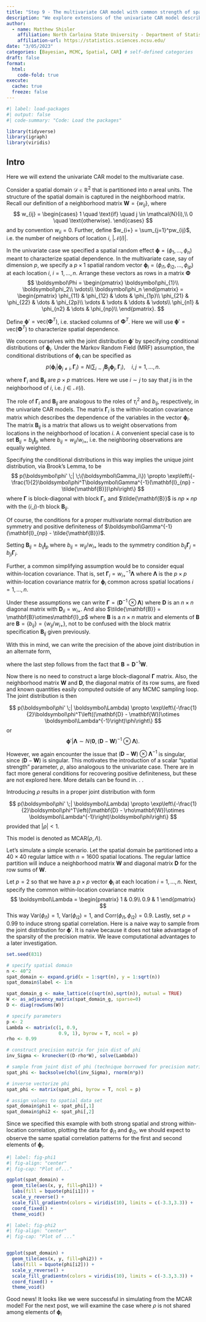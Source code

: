 ```yaml
---
title: "Step 9 - The multivariate CAR model with common strength of spatial correlation"
description: "We explore extensions of the univariate CAR model described in Hierarchical Modeling and Analysis for Spatial data."
author:
  - name: Matthew Shisler
    affiliation: North Carloina State University - Department of Statistics
    affiliation-url: https://statistics.sciences.ncsu.edu/ 
date: "3/05/2023"
categories: [Bayesian, MCMC, Spatial, CAR] # self-defined categories
draft: false 
format:
  html: 
    code-fold: true
execute: 
  cache: true
  freeze: false
---
```



```r
#| label: load-packages
#| output: false
#| code-summary: "Code: Load the packages"

library(tidyverse)
library(igraph)
library(viridis)
```

## Intro

Here we will extend the univariate CAR model to the multivariate case. 

Consider a spatial domain $\mathcal{D} \in \mathbb{R}^2$ that is partitioned into $n$ areal units. The structure of the spatial domain is captured in the neighborhood matrix. Recall our definition of a neighborhood matrix $\mathbf{W} = \{w_{ij}\}$, where
$$
w_{ij} = 
\begin{cases}
1 \quad \text{if} \quad j \in \mathcal{N}(i),\\
0 \quad \text{otherwise}.
\end{cases}
$$
and by convention $w_{ii}=0$. Further, define $w_{i+} = \sum_{j=1}^pw_{ij}$, i.e. the number of neighbors of location $i$, $|\mathcal{N}(i)|$.

In the univariate case we specified a spatial random effect $\boldsymbol\phi = (\phi_1,\dots,\phi_n)$ meant to characterize spatial dependence. In the multivariate case, say of dimension $p$, we specify a $p \times 1$ spatial random vector $\boldsymbol\phi_i = (\phi_{i1}, \phi_{i2},\dots, \phi_{ip})$ at each location $i$, $i = 1,\dots,n$. Arrange these vectors as rows in a matrix $\boldsymbol\Phi$
$$
\boldsymbol\Phi = 
\begin{pmatrix}
\boldsymbol\phi_{1}\\
\boldsymbol\phi_2\\
\vdots\\
\boldsymbol\phi_n
\end{pmatrix}
=
\begin{pmatrix}
\phi_{11} & \phi_{12} & \dots & \phi_{1p}\\
\phi_{21} & \phi_{22} & \dots & \phi_{2p}\\
\vdots & \vdots & \ddots & \vdots\\
\phi_{n1} & \phi_{n2} & \dots & \phi_{np}\\
\end{pmatrix}.
$$

Define $\boldsymbol\phi' = \text{vec}(\boldsymbol\Phi^T)$, i.e. stacked columns of $\boldsymbol\Phi^T$. Here we will use $\boldsymbol\phi' = \text{vec}(\boldsymbol\Phi^T)$ to characterize spatial dependence.

We concern ourselves with the joint distribution $\boldsymbol\phi'$ by specifying conditional distributions of $\boldsymbol\phi_i$.
Under the Markov Random Field (MRF) assumption, the conditional distributions of $\boldsymbol\phi_i$ can be specified as
$$
p(\boldsymbol\phi_i|\boldsymbol\phi_{j\ne i}, \boldsymbol\Gamma_i) = N\left(\sum_{i \sim j} \mathbf{B}_{ij}\boldsymbol\phi_j, \boldsymbol\Gamma_i\right), \quad i,j = 1,\dots,n.
$$

where $\boldsymbol\Gamma_i$ and $\mathbf{B}_{ij}$ are $p \times p$ matrices. Here we use $i \sim j$ to say that $j$ is in the neighborhood of $i$, i.e. $j \in \mathcal{N}(i)$.

The role of $\boldsymbol\Gamma_i$ and $\mathbf{B}_{ij}$ are analogous to the roles of $\tau_i^2$ and $b_{ij}$, respectively, in the univariate CAR models. The matrix $\boldsymbol\Gamma_i$ is the within-location covariance matrix which describes the dependence of the variables in the vector $\boldsymbol\phi_i$. The matrix $\mathbf{B}_{ij}$ is a matrix that allows us to weight observations from locations in the neighborhood of location $i$. A convenient special case is to set $\mathbf{B}_{ij} = b_{ij}\mathbf{I}_p$ where $b_{ij} = w_{ij}/w_{i+}$, i.e. the neighboring observations are equally weighted.

Specifying the conditional distributions in this way implies the unique joint distribution, via Brook's Lemma, to be
$$
p(\boldsymbol\phi' \;| \;\{\boldsymbol\Gamma_i\}) \propto \exp\left\{-\frac{1}{2}\boldsymbol\phi^T\boldsymbol\Gamma^{-1}(\mathbf{I}_{np} - \tilde{\mathbf{B}})\phi\right\}
$$
where $\boldsymbol\Gamma$ is block-diagonal with block $\boldsymbol\Gamma_i$, and $\tilde{\mathbf{B}}$ is $np \times np$ with the $(i,j)$-th block $\mathbf{B}_{ij}$.

Of course, the conditions for a proper multivariate normal distribution are symmetry and positive definiteness of $\boldsymbol\Gamma^{-1}(\mathbf{I}_{np} - \tilde{\mathbf{B}})$. 

Setting $\mathbf{B}_{ij} = b_{ij}\mathbf{I}_p$ where $b_{ij} = w_{ij}/w_{i+}$ leads to the symmetry condition $b_{ij}\boldsymbol\Gamma_j = b_{ji}\boldsymbol\Gamma_i$. 

Further, a common simplifying assumption would be to consider equal within-location covariance. That is, set $\boldsymbol\Gamma_i = w_{i+}^{-1}\boldsymbol\Lambda$ where $\boldsymbol\Lambda$ is the $p \times p$ within-location covariance matrix for $\boldsymbol\phi_i$ common across spatial locations $i=1,\dots,n$.

Under these assumptions we can write $\boldsymbol\Gamma = (\mathbf{D}^{-1}\otimes\boldsymbol\Lambda)$ where $\mathbf{D}$ is an $n \times n$ diagonal matrix with $\mathbf{D}_{ii} = w_{i+}$. And also $\tilde{\mathbf{B}} = \mathbf{B}\otimes\mathbf{I}_p$ where $\mathbf{B}$ is a $n \times n$ matrix and elements of $\mathbf{B}$ are $\mathbf{B} = \{b_{ij}\} = \{w_{ij}/w_{i+}\}$, not to be confused with the block matrix specification $\mathbf{B}_{ij}$ given previously. 

With this in mind, we can write the precision of the above joint distribution in an alternate form,

\begin{align*}

\Gamma^{-1}(\mathbf{I}_{np} - \tilde{\mathbf{B}}) &= (\mathbf{D}^{-1} \otimes \boldsymbol\Lambda)^{-1}(\mathbf{I}_{np} - \mathbf{B}\otimes \mathbf{I}_p)\\
&= (\mathbf{D} \otimes \boldsymbol\Lambda^{-1})(\mathbf{I}_{np} - \mathbf{B}\otimes \mathbf{I}_p) & \text{Kronecker Prod - Inverse}\\
&= (\mathbf{D} \otimes \boldsymbol\Lambda^{-1}) - (\mathbf{D} \otimes \boldsymbol\Lambda^{-1})( \mathbf{B}\otimes \mathbf{I}_p) & \text{(Matrix Mult - distributive wrt matrix addition)}\\
&= (\mathbf{D} \otimes \boldsymbol\Lambda^{-1}) - (\mathbf{D}\mathbf{B}) \otimes (\boldsymbol\Lambda^{-1}\mathbf{I}_p) & \text{(Kronecker Prod - mixed-product property)}\\
&= (\mathbf{D} - \mathbf{D}\mathbf{B})\otimes\boldsymbol\Lambda^{-1} & \text{(Kronecker Prod - distributive wrt matrix addition)}\\
&= (\mathbf{D} - \mathbf{W}) \otimes \boldsymbol\Lambda^{-1}
\end{align*}

where the last step follows from the fact that $\mathbf{B} = \mathbf{D}^{-1}\mathbf{W}$. 

Now there is no need to construct a large block-diagonal $\boldsymbol\Gamma$ matrix. Also, the neighborhood matrix $\mathbf{W}$ and $\mathbf{D}$, the diagonal matrix of its row sums, are fixed and known quantities easily computed outside of any MCMC sampling loop. The joint distribution is then

$$
p(\boldsymbol\phi' \;| \boldsymbol\Lambda) \propto \exp\left\{-\frac{1}{2}\boldsymbol\phi^T\left((\mathbf{D} - \mathbf{W})\otimes \boldsymbol\Lambda^{-1}\right)\phi\right\}
$$
or 
$$
\boldsymbol\phi'|\boldsymbol\Lambda \sim N\left(\boldsymbol 0, (\mathbf{D} - \mathbf{W})^{-1} \otimes \boldsymbol\Lambda\right).
$$

However, we again encounter the issue that $(\mathbf{D} - \mathbf{W}) \otimes \boldsymbol\Lambda^{-1}$ is singular, since $(\mathbf{D} - \mathbf{W})$ is singular. This motivates the introduction of a scalar "spatial strength" parameter, $\rho$, also analogous to the univariate case. There are in fact more general conditions for recovering positive definiteness, but these are not explored here. More details can be found in. . .

Introducing $\rho$ results in a proper joint distribution with form

$$
p(\boldsymbol\phi' \;| \boldsymbol\Lambda) \propto \exp\left\{-\frac{1}{2}\boldsymbol\phi^T\left((\mathbf{D} - \rho\mathbf{W})\otimes \boldsymbol\Lambda^{-1}\right)\boldsymbol\phi\right\}
$$
provided that $|\rho|<1$.

This model is denoted as $\text{MCAR}(\rho,\Lambda)$.

Let's simulate a simple scenario. Let the spatial domain be partitioned into a $40 \times 40$ regular lattice with $n = 1600$ spatial locations. The regular lattice partition will induce a neighborhood matrix $\mathbf{W}$ and diagonal matrix $\mathbf{D}$ for the row sums of $\mathbf{W}$. 

Let $p = 2$ so that we have a $p \times p$ vector $\boldsymbol\phi_i$ at each location $i = 1,\dots,n$. Next, specify the common within-location covariance matrix 
$$
\boldsymbol\Lambda =
\begin{pmatrix}
1 & 0.9\\
0.9 & 1 
\end{pmatrix}
$$
This way $\text{Var}(\phi_{i1}) = 1$, $\text{Var}(\phi_{i2}) = 1$, and $\text{Corr}(\phi_{i1}, \phi_{i2}) = 0.9$. Lastly, set $\rho = 0.99$ to induce strong spatial correlation. Here is a naive way to sample from the joint distribution for $\boldsymbol\phi'$. It is naive because it does not take advantage of the sparsity of the precision matrix. We leave computational advantages to a later investigation.

```r
set.seed(831)

# specify spatial domain
n <- 40^2
spat_domain <- expand.grid(x = 1:sqrt(n), y = 1:sqrt(n))
spat_domain$label <- 1:n

spat_domain_g <- make_lattice(c(sqrt(n),sqrt(n)), mutual = TRUE)
W <- as_adjacency_matrix(spat_domain_g, sparse=0)
D <- diag(rowSums(W))

# specify parameters
p <- 2
Lambda <- matrix(c(1, 0.9,
                   0.9, 1), byrow = T, ncol = p)
rho <- 0.99

# construct precision matrix for join dist of phi
inv_Sigma <- kronecker((D-rho*W), solve(Lambda))

# sample from joint dist of phi (technique borrowed for precision matrices)
spat_phi <- backsolve(chol(inv_Sigma), rnorm(n*p))

# inverse vectorize phi  
spat_phi <- matrix(spat_phi, byrow = T, ncol = p)

# assign values to spatial data set
spat_domain$phi1 <- spat_phi[,1]
spat_domain$phi2 <- spat_phi[,2]

```

Since we specified this example with both strong spatial and strong within-location correlation, plotting the data for $\phi_{i1}$ and $\phi_{i2}$, we should expect to observe the same spatial correlation patterns for the first and second elements of $\boldsymbol\phi_i$. 

```r
#| label: fig-phi1
#| fig-align: "center"
#| fig-cap: "Plot of..."

ggplot(spat_domain) +
  geom_tile(aes(x, y, fill=phi1)) +
  labs(fill = bquote(phi[i1])) +
  scale_y_reverse() +
  scale_fill_gradientn(colors = viridis(10), limits = c(-3.3,3.3)) +
  coord_fixed() + 
  theme_void()

```

```r
#| label: fig-phi2
#| fig-align: "center"
#| fig-cap: "Plot of ..."


ggplot(spat_domain) +
  geom_tile(aes(x, y, fill=phi2)) +
  labs(fill = bquote(phi[i2])) +
  scale_y_reverse() +
  scale_fill_gradientn(colors = viridis(10), limits = c(-3.3,3.3)) +
  coord_fixed() + 
  theme_void()
```

Good news! It looks like we were successful in simulating from the MCAR model! For the next post, we will examine the case where $\rho$ is not shared among elements of $\boldsymbol\phi_i$